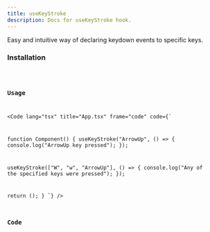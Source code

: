 ```yaml
---
title: useKeyStroke
description: Docs for useKeyStroke hook.
---
```



Easy and intuitive way of declaring keydown events to specific keys.

### Installation
<Code code="npx rabbithook@latest add use-key-stroke" lang="bash" frame={false} />

### Usage
<Code
    lang="tsx"
    title="App.tsx"
    frame="code"
    code={`

function Component() {
  useKeyStroke("ArrowUp", () => {
    console.log("ArrowUp key pressed");
  });

  useKeyStroke(["W", "w", "ArrowUp"], () => {
    console.log("Any of the specified keys were pressed");
  });

  return ();
}
`}
  />

### Code
<Tabs>
  <TabItem label="Typescript">
    <Code
      lang="ts"
      title="use-key-stroke.ts"
      frame="code"
      code={hookTypescript}
    />
  </TabItem>
  <TabItem label="Javascript">
    <Code
      lang="js"
      title="use-key-stroke.js"
      frame="code"
      code={hookJavascript}
    />
  </TabItem>
</Tabs>

